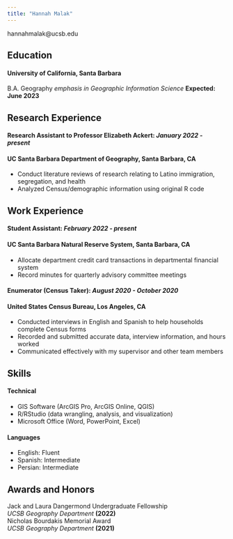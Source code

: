 ```yaml
---
title: "Hannah Malak"
---
```


hannahmalak@ucsb.edu

## Education
#### University of California, Santa Barbara
B.A. Geography *emphasis in Geographic Information Science* **Expected: June 2023**

## Research Experience
#### Research Assistant to Professor Elizabeth Ackert:	*January 2022 - present*
#### UC Santa Barbara Department of Geography, Santa Barbara, CA
- Conduct literature reviews of research relating to Latino immigration, segregation, and health
- Analyzed Census/demographic information using original R code


## Work Experience
#### Student Assistant: *February 2022 - present*
#### UC Santa Barbara Natural Reserve System, Santa Barbara, CA
- Allocate department credit card transactions in departmental financial system
- Record minutes for quarterly advisory committee meetings

#### Enumerator (Census Taker): *August 2020 - October 2020*
#### United States Census Bureau, Los Angeles, CA
- Conducted interviews in English and Spanish to help households complete Census forms
- Recorded and submitted accurate data, interview information, and hours worked
- Communicated effectively with my supervisor and other team members

## Skills
#### Technical
- GIS Software (ArcGIS Pro, ArcGIS Online, QGIS)
- R/RStudio (data wrangling, analysis, and visualization)
- Microsoft Office (Word, PowerPoint, Excel)

#### Languages
- English: Fluent
- Spanish: Intermediate
- Persian: Intermediate

## Awards and Honors
Jack and Laura Dangermond Undergraduate Fellowship <br /> *UCSB Geography Department* **(2022)** <br />
Nicholas Bourdakis Memorial Award <br /> *UCSB Geography Department* **(2021)**

